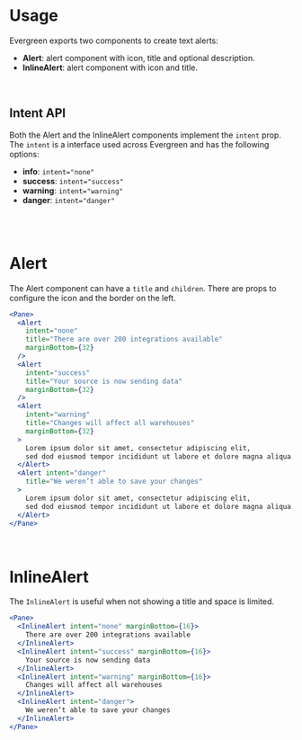 # Usage
Evergreen exports two components to create text alerts:
- **Alert**: alert component with icon, title and optional description.
- **InlineAlert**: alert component with icon and title.

<br />

## Intent API

Both the Alert and the InlineAlert components implement the `intent` prop.
The `intent` is a interface used across Evergreen and has the following options:
- **info**: `intent="none"`
- **success**: `intent="success"`
- **warning**: `intent="warning"`
- **danger**: `intent="danger"`

<br />
<br />

# Alert

The Alert component can have a `title` and `children`.
There are props to configure the icon and the border on the left.

```jsx
<Pane>
  <Alert
    intent="none"
    title="There are over 200 integrations available"
    marginBottom={32}
  />
  <Alert
    intent="success"
    title="Your source is now sending data"
    marginBottom={32}
  />
  <Alert
    intent="warning"
    title="Changes will affect all warehouses"
    marginBottom={32}
  >
    Lorem ipsum dolor sit amet, consectetur adipiscing elit, 
    sed dod eiusmod tempor incididunt ut labore et dolore magna aliqua.
  </Alert>
  <Alert intent="danger" 
    title="We weren’t able to save your changes"
  >
    Lorem ipsum dolor sit amet, consectetur adipiscing elit, 
    sed dod eiusmod tempor incididunt ut labore et dolore magna aliqua.
  </Alert>
</Pane>
```

<br />

# InlineAlert

The `InlineAlert` is useful when not showing a title and space is limited.

```jsx
<Pane>
  <InlineAlert intent="none" marginBottom={16}>
    There are over 200 integrations available
  </InlineAlert>
  <InlineAlert intent="success" marginBottom={16}>
    Your source is now sending data
  </InlineAlert>
  <InlineAlert intent="warning" marginBottom={16}>
    Changes will affect all warehouses
  </InlineAlert>
  <InlineAlert intent="danger">
    We weren’t able to save your changes
  </InlineAlert>
</Pane>
```
